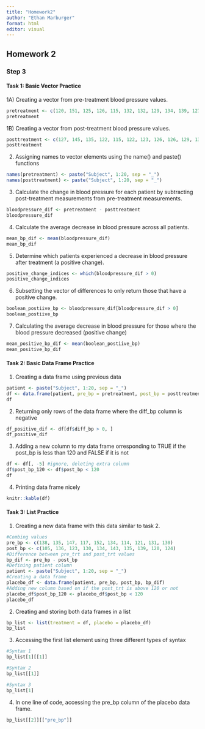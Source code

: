 ```yaml
---
title: "Homework2"
author: "Ethan Marburger"
format: html
editor: visual
---
```


## Homework 2

### Step 3

#### Task 1: Basic Vector Practice

1A) Creating a vector from pre-treatment blood pressure values.

```r
pretreatment <- c(120, 151, 125, 126, 115, 132, 132, 129, 134, 139, 127, 122, 127, 135, 133, 128, 147, 138, 140, 132)
pretreatment
```
1B) Creating a vector from post-treatment blood pressure values.

```r
posttreatment <- c(127, 145, 135, 122, 115, 122, 123, 126, 126, 129, 132, 146, 120, 114, 121, 120, 128, 120, 133, 115)
posttreatment
```
2) Assigning names to vector elements using the name() and paste() functions

```r
names(pretreatment) <- paste("Subject", 1:20, sep = "_")
names(posttreatment) <- paste("Subject", 1:20, sep = "_")
```

3) Calculate the change in blood pressure for each patient by subtracting post-treatment measurements
from pre-treatment measurements.

```r
bloodpressure_dif <- pretreatment - posttreatment
bloodpressure_dif
```

4) Calculate the average decrease in blood pressure across all patients.

```r
mean_bp_dif <- mean(bloodpressure_dif)
mean_bp_dif
```
5) Determine which patients experienced a decrease in blood pressure after treatment (a positive change).

```r
positive_change_indices <- which(bloodpressure_dif > 0)
positive_change_indices
```

6) Subsetting the vector of differences to only return those that have a positive change.

```r
boolean_postiive_bp <- bloodpressure_dif[bloodpressure_dif > 0]
boolean_postiive_bp
```

7) Calculating the average decrease in blood pressure for those where the blood pressure decreased (positive
change)

```r
mean_positive_bp_dif <- mean(boolean_postiive_bp)
mean_positive_bp_dif
```


#### Task 2: Basic Data Frame Practice

1) Creating a data frame using previous data

```r
patient <- paste("Subject", 1:20, sep = "_")
df <- data.frame(patient, pre_bp = pretreatment, post_bp = posttreatment, diff_bp = bloodpressure_dif)
df
```

2) Returning only rows of the data frame where the diff_bp column is negative

```r
df_positive_dif <- df[df$diff_bp > 0, ]
df_positive_dif
```

3) Adding a new column to my data frame orresponding to TRUE if the post_bp is less than 120 and FALSE
if it is not

```r
df <- df[, -5] #ignore, deleting extra column
df$post_bp_120 <- df$post_bp < 120
df
```

4) Printing data frame nicely

```r
knitr::kable(df)
```


#### Task 3: List Practice

1) Creating a new data frame with this data similar to task 2.

```r
#Combing values
pre_bp <- c(138, 135, 147, 117, 152, 134, 114, 121, 131, 130)
post_bp <- c(105, 136, 123, 130, 134, 143, 135, 139, 120, 124)
#Difference between pre_trt and post_trt values
bp_dif <- pre_bp - post_bp
#Defining patient column
patient <- paste("Subject", 1:20, sep = "_")
#Creating a data frame
placebo_df <- data.frame(patient, pre_bp, post_bp, bp_dif)
#Adding new column based on if the post_trt is above 120 or not
placebo_df$post_bp_120 <- placebo_df$post_bp < 120
placebo_df
```

2) Creating and storing both data frames in a list

```r
bp_list <- list(treatment = df, placebo = placebo_df)
bp_list
```

3) Accessing the first list element using three different types of syntax

```r
#Syntax 1
bp_list[1][[1]]
```

```r
#Syntax 2
bp_list[[1]]
```

```r
#Syntax 3
bp_list[1]
```

4) In one line of code, accessing the pre_bp column of the placebo data frame.

```r
bp_list[[2]][["pre_bp"]]
```


